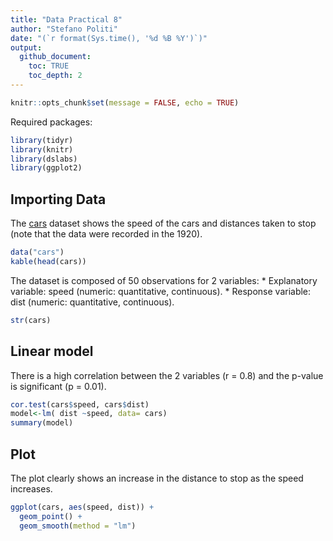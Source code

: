 ```yaml
---
title: "Data Practical 8"
author: "Stefano Politi"
date: "(`r format(Sys.time(), '%d %B %Y')`)"
output:
  github_document:
    toc: TRUE
    toc_depth: 2
---
```


```r
knitr::opts_chunk$set(message = FALSE, echo = TRUE)
```

Required packages:

```r
library(tidyr)
library(knitr)
library(dslabs)
library(ggplot2)
```

## Importing Data

The [cars](https://www.rdocumentation.org/packages/datasets/versions/3.6.2/topics/cars) dataset shows the speed of the cars and distances taken to stop (note that the data were recorded in the 1920).

```r
data("cars")
kable(head(cars))
```

The dataset is composed of 50 observations for 2 variables:
* Explanatory variable: speed (numeric: quantitative, continuous).
* Response variable: dist (numeric: quantitative, continuous).

```r
str(cars)
```
## Linear model

There is a high correlation between the 2 variables (r = 0.8) and the p-value is significant (p = 0.01).

```r
cor.test(cars$speed, cars$dist)
model<-lm( dist ~speed, data= cars)
summary(model)
```

## Plot

The plot clearly shows an increase in the distance to stop as the speed increases.

```r
ggplot(cars, aes(speed, dist)) +
  geom_point() +
  geom_smooth(method = "lm")
```